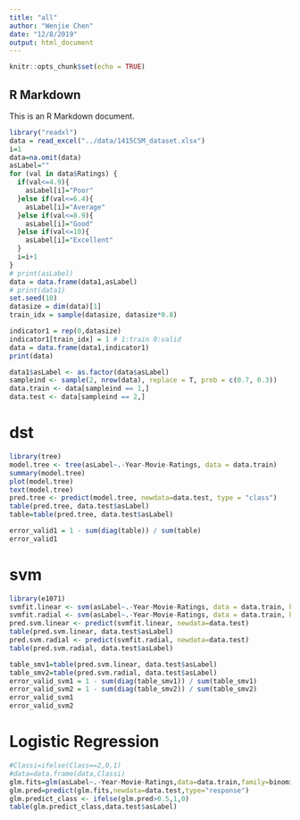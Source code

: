```yaml
---
title: "all"
author: "Wenjie Chen"
date: "12/8/2019"
output: html_document
---
```


```r
knitr::opts_chunk$set(echo = TRUE)
```

## R Markdown

This is an R Markdown document. 

```r
library("readxl")
data = read_excel("../data/1415CSM_dataset.xlsx")
i=1
data=na.omit(data)
asLabel=""
for (val in data$Ratings) {
  if(val<=4.9){
    asLabel[i]="Poor"
  }else if(val<=6.4){
    asLabel[i]="Average"
  }else if(val<=8.9){
    asLabel[i]="Good"
  }else if(val<=10){
    asLabel[i]="Excellent"
  }
  i=i+1
}
# print(asLabel)
data = data.frame(data1,asLabel)
# print(data1)
set.seed(10)
datasize = dim(data)[1]
train_idx = sample(datasize, datasize*0.8)

indicator1 = rep(0,datasize)
indicator1[train_idx] = 1 # 1:train 0:valid
data = data.frame(data1,indicator1)
print(data)

data1$asLabel <- as.factor(data$asLabel)
sampleind <- sample(2, nrow(data), replace = T, prob = c(0.7, 0.3))
data.train <- data[sampleind == 1,]
data.test <- data[sampleind == 2,]
```
# dst
```r
library(tree)
model.tree <- tree(asLabel~.-Year-Movie-Ratings, data = data.train)
summary(model.tree)
plot(model.tree)
text(model.tree)
pred.tree <- predict(model.tree, newdata=data.test, type = "class")
table(pred.tree, data.test$asLabel)
table=table(pred.tree, data.test$asLabel)

error_valid1 = 1 - sum(diag(table)) / sum(table)
error_valid1
```
# svm
```r
library(e1071)
svmfit.linear <- svm(asLabel~.-Year-Movie-Ratings, data = data.train, kernel = "linear")
svmfit.radial <- svm(asLabel~.-Year-Movie-Ratings, data = data.train, kernel = "radial")
pred.svm.linear <- predict(svmfit.linear, newdata=data.test)
table(pred.svm.linear, data.test$asLabel)
pred.svm.radial <- predict(svmfit.radial, newdata=data.test)
table(pred.svm.radial, data.test$asLabel)

table_smv1=table(pred.svm.linear, data.test$asLabel)
table_smv2=table(pred.svm.radial, data.test$asLabel)
error_valid_svm1 = 1 - sum(diag(table_smv1)) / sum(table_smv1)
error_valid_svm2 = 1 - sum(diag(table_smv2)) / sum(table_smv2)
error_valid_svm1
error_valid_svm2
```
# Logistic Regression
```r
#Classi=ifelse(Class==2,0,1)
#data=data.frame(data,Classi)
glm.fits=glm(asLabel~.-Year-Movie-Ratings,data=data.train,family=binomial)
glm.pred=predict(glm.fits,newdata=data.test,type="response")
glm.predict_class <- ifelse(glm.pred>0.5,1,0)
table(glm.predict_class,data.test$asLabel)
```

```r

```

```r

```

```r

```

```r

```
